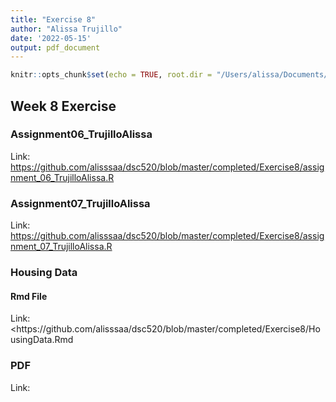 ```yaml
---
title: "Exercise 8"
author: "Alissa Trujillo"
date: '2022-05-15'
output: pdf_document
---
```


```r
knitr::opts_chunk$set(echo = TRUE, root.dir = "/Users/alissa/Documents/Grad/DSC 520/dsc520")
```

## Week 8 Exercise

### Assignment06_TrujilloAlissa

Link: <https://github.com/alisssaa/dsc520/blob/master/completed/Exercise8/assignment_06_TrujilloAlissa.R>

### Assignment07_TrujilloAlissa

Link: <https://github.com/alisssaa/dsc520/blob/master/completed/Exercise8/assignment_07_TrujilloAlissa.R>

### Housing Data

#### Rmd File

Link: <https://github.com/alisssaa/dsc520/blob/master/completed/Exercise8/HousingData.Rmd

### PDF

Link: 